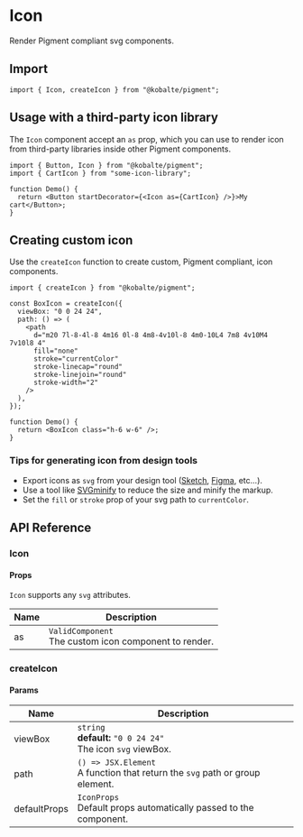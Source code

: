 
# Icon

Render Pigment compliant svg components.

## Import

```tsx
import { Icon, createIcon } from "@kobalte/pigment";
```

## Usage with a third-party icon library

The `Icon` component accept an `as` prop, which you can use to render icon from third-party libraries inside other Pigment components.

```tsx
import { Button, Icon } from "@kobalte/pigment";
import { CartIcon } from "some-icon-library";

function Demo() {
  return <Button startDecorator={<Icon as={CartIcon} />}>My cart</Button>;
}
```

## Creating custom icon

Use the `createIcon` function to create custom, Pigment compliant, icon components.

<Preview>
  <WithCreateIcon class="h-6 w-6" />
</Preview>

```tsx
import { createIcon } from "@kobalte/pigment";

const BoxIcon = createIcon({
  viewBox: "0 0 24 24",
  path: () => (
    <path
      d="m20 7l-8-4l-8 4m16 0l-8 4m8-4v10l-8 4m0-10L4 7m8 4v10M4 7v10l8 4"
      fill="none"
      stroke="currentColor"
      stroke-linecap="round"
      stroke-linejoin="round"
      stroke-width="2"
    />
  ),
});

function Demo() {
  return <BoxIcon class="h-6 w-6" />;
}
```

### Tips for generating icon from design tools

- Export icons as `svg` from your design tool ([Sketch](https://www.sketch.com/), [Figma](https://www.figma.com/), etc...).
- Use a tool like [SVGminify](https://www.svgminify.com/) to reduce the size and minify the markup.
- Set the `fill` or `stroke` prop of your svg path to `currentColor`.

## API Reference

### Icon

#### Props

`Icon` supports any `svg` attributes.

| Name | Description                                                 |
| ---- | ----------------------------------------------------------- |
| as   | `ValidComponent` <br/> The custom icon component to render. |

### createIcon

#### Params

| Name         | Description                                                                       |
| ------------ | --------------------------------------------------------------------------------- |
| viewBox      | `string` <br/> **default:** `"0 0 24 24"` <br/> The icon `svg` viewBox.           |
| path         | `() => JSX.Element` <br/> A function that return the `svg` path or group element. |
| defaultProps | `IconProps` <br/> Default props automatically passed to the component.            |
